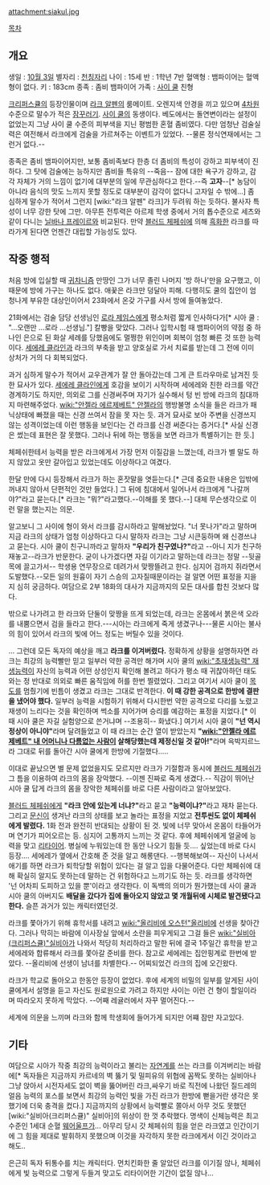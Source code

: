 attachment:siakul.jpg

[[목차]]
== 개요 ==

생일 : [[10월 3일]]
별자리 : [[천칭자리]]
나이 : 15세
반 : 1학년 7반
혈액형 : 뱀파이어는 혈액형이 없다.
키 : 183cm
종족 : 좀비 뱀파이어
가족 : [[사이 쿨]] 친형 

[[크리퍼스큘]]의 등장인물이며 [[라크 알펜]]의 룸메이트. 오렌지색 안경을 끼고 있으며 [[4차원]] 수준으로 말수가 적은 [[잠꾸러기]]. [[사이 쿨]]의 동생이다. 베도에서는 돌연변이라는 설정이 없었는지 그냥 사이 쿨 수준의 피부색을 지닌 평범한 혼혈 좀비였다. 다만 엄청난 검술실력은 여전해서 라크에게 검술을 가르쳐주는 이벤트가 있었다. --물론 정식연재에서는 그런거 없다.--

종족은 좀비 뱀파이어지만, 보통 좀비족보다 한층 더 좀비의 특성이 강하고 피부색이 진하다. 그 탓에 검술에는 능하지만 좀비들 특유의 --죽음-- 잠에 대한 욕구가 강하고, 감각 자체가 거의 느낌이 없기에 대부분의 일에 무관심하다고 한다.--즉 '''고자'''--[* 농담이 아니라 음식의 맛도 느끼지 못할 정도로 대부분이 감각이 없다니 고자일 수 밖에...] 좀 심하게 말수가 적어서 그런지 [wiki:"라크 알펜" 라크]가 두려워 하는 듯하다. 불사자 특성이 너무 강한 탓에 그만. 아무튼 전투력은 아르제 학생 중에서 거의 톱수준으로 세츠와 같이 다니는 [[닐바나 프레이르]]와 비교된다. 만약 [[블러드 체페쉬]]에 의해 [[흑화]]한 라크를 따라가게 된다면 언젠간 대립할 가능성도 있다.

== 작중 행적 ==
처음 방에 입실할 때 [[귀차니즘]] 만땅인 그가 너무 졸린 나머지 '방 하나'만을 요구했고, 이 때문에 방에 가구는 하나도 없다. 애꿎은 라크만 덩달아 피해. 다행히도 쿨의 집안이 엄청나게 부유한 대상인이어서 23화에서 온갖 가구를 사서 방에 들여놓았다.

21화에서는 검술 담당 선생님인 [[로라 제임스]]에게 평소처럼 짧게 인사하다가[* 시아 쿨 : "...오랜만 ...로라 ...선생님."] 칼빵을 맞았다. 그러나 입학시험 때 뱀파이어의 약점 중 하나인 은으로 된 화살 세례를 당했음에도 멀쩡한 위인이며 회복이 엄청 빠른 것 또한 능력이다. [[세에레 클라인]]과 라크의 부축을 받고 양호실로 가서 치료를 받는데 그 전에 이미 상처가 거의 다 회복되었다.

과거 심하게 말수가 적어서 교우관계가 잘 안 돌아갔는데 그게 큰 트라우마로 남겨진 듯 한 묘사가 있다. [[세에레 클라인]]에게 호감을 보이기 시작하며 세에레와 친한 라크를 약간 경계하기도 하지만, 의외로 그를 신경써주며 자기가 실수해서 텅 빈 방에 라크의 침대까지 마련해주었다. [[wiki:"안젤라 에르제베트" 안젤라]]의 행방불명 소식을 들은 라크가 패닉상태에 빠졌을 때는 신경 쓰여서 잠을 못 자는 듯. 과거 묘사로 보아 주변을 신경쓰지 않는 성격이었는데 이런 행동을 보인다는 건 라크를 신경 써준다는 증거다.[* 사실 신경은 썼는데 표현은 잘 못했다. 그러나 뒤에 하는 행동을 보면 라크가 특별하기는 한 듯.]

체페쉬한테서 능력을 받은 라크에게서 가장 먼저 이질감을 느꼈는데, 라크가 별 말도 하지 않았고 옷만 갈아입고 있었는데도 이상하다고 여겼다.

한달 만에 다시 등장해서 라크가 하는 혼잣말을 엿듣는다.[* 근데 중요한 내용은 입밖에 꺼내지 않아서 단편적인 것만 들었다.] 그 뒤에 침대에서 일어나서 라크에게 "나갈꺼야?"라고 묻는다.[* 라크는 "뭐?"라고했다.--이해를 못 했다.--] 대체 무슨생각으로 이런 말을 했는지는 의문.

알고보니 그 사이에 형이 와서 라크를 감시하라고 말해놨었다. "너 못나가"라고 말하며 지금 라크의 상태가 엄청 이상하다고 다시 말하자 라크는 그냥 시큰둥하며 왜 신경쓰냐고 묻는다. 시아 쿨이 친구니까라고 말하자 '''"우리가 친구였나?"'''라고 --아니 지가 친구하재놓고--라크가 반문한다. 굳이 나가겠다면 자길 이기라고 말하는데 라크는 정말 --뒷골목에 끌고가서-- 학생용 연무장으로 데려가서 맞짱뜰려고 한다. 심지어 검까지 쥐라면서 도발했다.--모든 일의 원흉이 자기 스승의 고자질때문이라는 걸 알면 어떤 표정을 지을지 심히 궁금하다. 여담으로 2부 18화의 대사가 지금까지의 모든 대사를 합친 것보다 많다.

밖으로 나가려고 한 라크와 단둘이 맞짱을 뜨게 되었는데, 라크는 온몸에서 붉은색 오라를 내뿜으면서 검을 들라고 한다.---시아는 라크에게 죽게 생겼구나---물론 시아는 불사의 힘이 있어서 라크의 빛에 어느 정도는 버틸수 있을 것이다.

... 그런데 모든 독자의 예상을 깨고 '''라크를 이겨버렸다.''' 정확하게 상황을 설명하자면 라크는 최강의 능력빨만 믿고 일부러 약한 공격만 해가며 시아 쿨의 [[wiki:"초재생능력" 재생능력]]이 자신의 능력과 어떤 상성인지 확인해 볼려고 하다가 평소 때 귀찮아하던 태도와는 정 반대로 의외로 빠른 움직임에 허를 한번 찔렸었다. 그리고 여기서 시아 쿨이 [[목도]]를 멈췄기에 빈틈이 생겼고 라크는 그대로 반격한다. '''이 때 강한 공격으로 한방에 결판을 냈어야 했다.''' 일부러 능력을 시험하기 위해서 다시한번 약한 공격으로 다리를 노렸고 재생이 느리다는 것을 확인하며 썩소를 지어가며 승리를 예감하는 표정을 지었다.[* 이 때 시아 쿨은 자길 실험양으로 쓴거냐며 --조용히-- 화냈다.] 여기서 시아 쿨이 '''"넌 역시 정상이 아니야"'''라며 달려들었고 이 때 라크는 순간 열이 받았는지 '''"[[wiki:"안젤라 에르제베트" 내 어머니나 다름없는 사람]]이 살해당했는데 제정신일 것 같아!"'''라며 윽박지르느라 그대로 뒤를 돌아간 시아 쿨에게 한방에 기절했다.....

이대로 끝났으면 별 문제 없었을지도 모르지만 라크가 기절함과 동시에 [[블러드 체페쉬]]가 그 틈을 이용하여 라크의 몸을 장악했다. --이젠 진짜로 죽게 생겼다.--
직감이 뛰어난 시아 쿨 답게 라크의 몸을 장악한 체페쉬를 바로 다른 사람이라고 알아보았다.

[[블러드 체페쉬]]에게 '''"라크 안에 있는게 너냐?"'''라고 묻고 '''"능력이냐?"'''라고 재차 묻는다. 그리고 [[문신]]이 생겨난 라크의 상태를 보고 놀라는 표정을 지었고 '''전투씬도 없이 체페쉬에게 발렸다.''' 1화 전과 완전히 반대되는 상황이 된 것. 빛에 너무 맞아서 온몸이 타들어가며 연기가 피어오르는 등. 심지어 고통까지 느끼는 것 같다. 후에 체페쉬에게 얼굴에 능력을 맞고 [[리타이어]]. 병실에 누워있는데 한 동안 나오기 힘들 듯.... 싶었는데 바로 다시 등장.... 세에레가 옆에서 간호해 준 것을 알고 해롱댄다. --행복해보여-- 자신이 나서서 애기를 하면 라크가 퇴학당할 위험이 있다는 걸 알고 입을 다물어준다. 다만 체페쉬에 대해 확실히 알지도 못하는데 말하는 건 위험하다고 느끼기도 하는 듯. 라크를 생각하면 '넌 어차피 도피하고 있을 뿐'이라고 생각한다. 이 독백의 의미가 뭔가했는데 사이 쿨과 시아 쿨의 아버지도 '''배달을 갔다가 집에 돌아오지 않았고 몇 개월뒤에 시체로 발견됐다고한다.''' 슬픈 과거가 있는 캐릭터였던것.

라크를 쫓아가기 위해 휴학서를 내려고 [[wiki:"올리비에 오스턴"올리비에]] 선생을 찾아간다. 그러나 막히는 바람에 이사장실 앞에서 소란을 피우게되고 그걸 들은 [[wiki:"실비아(크리퍼스큘)"실비아]]가 나와서 적당히 처리하라고 말한 뒤에 결국 1주일간 휴학을 받고 세에레와 합류해서 라크를 쫓아갈 준비를 한다. 참고로 세에레는 집안핑계로 한번에 받았다. --올리비에 선생이 남녀를 차별한다.-- 어찌되었건 라크의 집에 오긴왔다.

라크가 학교로 돌아오고 한동안 등장이 없었다. 후에 세계의 비밀의 일부를 알게된 사이 쿨에게서 설명을 듣고 자신도 원로원으로 가려고 하지만 사이는 이런 건 형이 할일이라며 따라오지 못하게 막았다. --어째 레귤러에서 자꾸 멀어진다.-- 

세계에 의문을 느끼며 라크와 함께 학생회에 들어가게 되지만 어쨰 잠만 자고있다.

== 기타 ==
여담으로 시아가 작중 최강의 능력이라고 불리는 [[자연계]]를 쓰는 라크를 이겨버리는 바람에[* 독자들은 지금까지 카르네의 벽 뚫기 및 밀피유의 위협에 꼼짝도 못하는 실비아나 그냥 앉아서 시전자세도 없이 벽을 뚫어버린 라크,싸우기 바로 직전에 나왔던 질드레의 얼음 능력의 포스를 보면서 최강의 능력인 빛을 가진 라크가 한방에 뻗을거란 생각은 못했기에 더욱 충격을 컸다.] 지금까지의 상황에서 능력빨로 쫄아서 아무 것도 못했던 [wiki:"실비아(크리퍼스큘)" 실비아]의 위상이 한 껏 추락했다. 명색이 신체능력은 최고 수준인 1세대 순혈 [[웨어울프]]가... 아무리 당시 갓 체페쉬의 힘을 얻은 라크였고 인간이기에 그 힘을 제대로 발휘하지 못했으며 이것을 자각하지 못한 라크에게서 이긴 것이라고 해도..

은근히 독자 뒤통수를 치는 캐릭터다. 먼치킨화한 줄 알았던 라크를 이기질 않나, 체페쉬에게 빛 능력으로 그렇게 두들겨 맞고도 리타이어한 기간이 없질 않나... 
